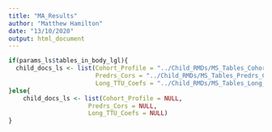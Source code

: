 ```yaml
---
title: "MA_Results"
author: "Matthew Hamilton"
date: "13/10/2020"
output: html_document
---
```


```r
if(params_ls$tables_in_body_lgl){
  child_docs_ls <- list(Cohort_Profile = "../Child_RMDs/MS_Tables_Cohort_Profile.RMD",
                        Predrs_Cors = "../Child_RMDs/MS_Tables_Predrs_Cors.RMD",
                        Long_TTU_Coefs = "../Child_RMDs/MS_Tables_Long_TTU_Coefs.RMD")
}else{
    child_docs_ls <- list(Cohort_Profile = NULL,
                      Predrs_Cors = NULL,
                      Long_TTU_Coefs = NULL)
}
```
